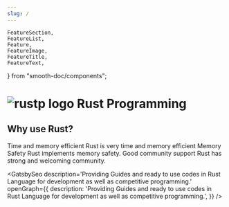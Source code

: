 ```yaml
---
slug: /
---
```


    FeatureSection,
    FeatureList,
    Feature,
    FeatureImage,
    FeatureTitle,
    FeatureText,
} from "smooth-doc/components";

<div className="wrapper">

<h1>
<img className="logo" src={logo} alt="rustp logo"/>
Rust Programming
</h1>

</div>


<h2 className="feature">
    Why use <span className="rust">Rust? </span>
</h2>

<FeatureSection>
    <FeatureList>
        <Feature>
            <FeatureImage src={efficiency} load = "lazy" />
            <FeatureTitle>Time and memory efficient</FeatureTitle>
            <FeatureText>
                Rust is very time and memory efficient
            </FeatureText>
        </Feature>
        <Feature>
            <FeatureImage src={security} load = "lazy" />
            <FeatureTitle>Memory Safety</FeatureTitle>
            <FeatureText>
                Rust implements memory safety.
            </FeatureText>
        </Feature>
        <Feature>
            <FeatureImage src={community} load = "lazy" />
            <FeatureTitle>Good community support</FeatureTitle>
            <FeatureText>
                Rust has strong and welcoming community.
            </FeatureText>
        </Feature>
    </FeatureList>
</FeatureSection>




<GatsbySeo
    description='Providing Guides and ready to use codes in Rust Language for development as well as competitive programming.'
    openGraph={{
        description: 'Providing Guides and ready to use codes in Rust Language for development as well as competitive programming.',
    }}
/>


